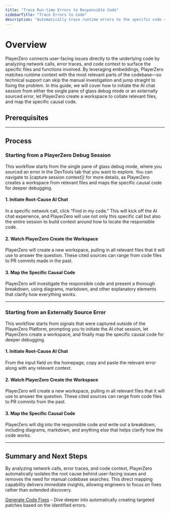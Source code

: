 ```yaml
---
title: "Trace Run-time Errors to Responsible Code"
sidebarTitle: "Trace Errors to Code"
description: "Automatically trace runtime errors to the specific code segments that caused them by analyzing error traces, network calls, and code context. "
---
```




# Overview
PlayerZero connects user-facing issues directly to the underlying code by analyzing network calls, error traces, and code context to surface the specific files and functions involved. By leveraging embeddings, PlayerZero matches runtime context with the most relevant parts of the codebase—so technical support can skip the manual investigation and jump straight to fixing the problem. In this guide, we will cover how to initiate the AI chat session from either the single pane of glass debug mode or an externally sourced error, let PlayerZero create a workspace to collate relevant files, and map the specific causal code.
## Prerequisites

<SourceControlManagement/>

<WebSdk/>

---

## Process

### Starting from a PlayerZero Debug Session

This workflow starts from the single pane of glass debug mode, where you sourced an error in the DevTools tab that you want to explore. You can navigate to [capture session context]( for more details, as PlayerZero creates a workspace from relevant files and maps the specific causal code for deeper debugging.

#### 1. Initiate Root-Cause AI Chat

In a specific network call, click “Find in my code.” This will kick off the AI chat experience, and PlayerZero will use not only this specific call but also the entire session to build context around how to locate the responsible code.

#### 2. Watch PlayerZero Create the Workspace

PlayerZero will create a new workspace, pulling in all relevant files that it will use to answer the question. These cited sources can range from code files to PR commits made in the past.

#### 3. Map the Specific Causal Code

PlayerZero will investigate the responsible code and present a thorough breakdown, using diagrams, markdown, and other explanatory elements that clarify how everything works.

---

### Starting from an Externally Source Error

This workflow starts from signals that were captured outside of the PlayerZero Platform, prompting you to initiate the AI chat session, let PlayerZero create a workspace, and finally map the specific causal code for deeper debugging.

#### 1. Initiate Root-Cause AI Chat

From the input field on the homepage, copy and paste the relevant error along with any relevant context.

#### 2. Watch PlayerZero Create the Workspace

PlayerZero will create a new workspace, pulling in all relevant files that it will use to answer the question. These cited sources can range from code files to PR commits from the past.

#### 3. Map the Specific Causal Code

PlayerZero will dig into the responsible code and write out a breakdown, including diagrams, markdown, and anything else that helps clarify how the code works.

---

## Summary and Next Steps
By analyzing network calls, error traces, and code context, PlayerZero automatically isolates the root cause behind user-facing issues and removes the need for manual codebase searches. This direct mapping capability delivers immediate insights, allowing engineers to focus on fixes rather than extended discovery.

[Generate Code Fixes](/use-cases/resolve-customer-issues/resolve-customer-issues-UC3) – Dive deeper into automatically creating targeted patches based on the identified errors.
